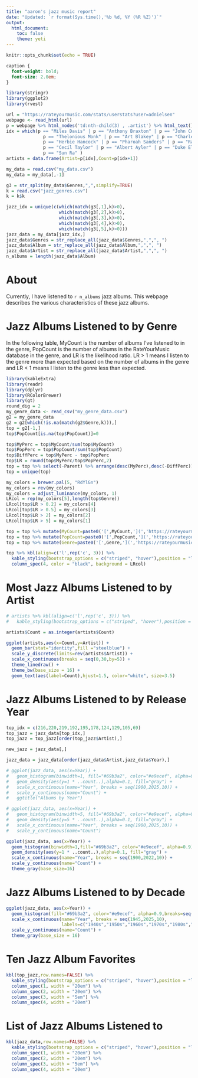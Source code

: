 ```yaml
---
title: "aaron's jazz music report"
date: "Updated: `r format(Sys.time(),'%b %d, %Y (%R %Z)')`"
output:
  html_document:
    toc: false
    theme: yeti
---
```


```r
knitr::opts_chunk$set(echo = TRUE)
```


```css
caption {
  font-weight: bold;
  font-size: 2.0em;
}
```

```r
library(stringr)
library(ggplot2)
library(rvest)

url = "https://rateyourmusic.com/stats/userstats?user=adnielsen"
webpage <- read_html(url)
p = webpage %>% html_nodes('td:nth-child(3) , .artist') %>% html_text()
idx = which(p == "Miles Davis" | p == "Anthony Braxton" | p == "John Coltrane" |
              p == "Thelonious Monk" | p == "Art Blakey" | p == "Charles Mingus" |
              p == "Herbie Hancock" | p == "Pharoah Sanders" | p == "Rahsaan Roland Kirk" |
              p == "Cecil Taylor" | p == "Albert Ayler" | p == "Duke Ellington" |
              p == "Sun Ra" )
artists = data.frame(Artist=p[idx],Count=p[idx+1])

my_data = read.csv("my_data.csv")
my_data = my_data[,-1]

g3 = str_split(my_data$Genres,",",simplify=TRUE)
k = read.csv("jazz_genres.csv")
k = k$k

jazz_idx = unique(c(which(match(g3[,1],k)>0),
                    which(match(g3[,2],k)>0),
                    which(match(g3[,3],k)>0),
                    which(match(g3[,4],k)>0),
                    which(match(g3[,5],k)>0)))
jazz_data = my_data[jazz_idx,]
jazz_data$Genres = str_replace_all(jazz_data$Genres,",",", ")
jazz_data$Album = str_replace_all(jazz_data$Album,",",", ")
jazz_data$Artist = str_replace_all(jazz_data$Artist,",",", ")
n_albums = length(jazz_data$Album)
```

# About 

Currently, I have listened to `r n_albums` jazz albums. This webpage describes the various characteristics of these jazz albums.


# Jazz Albums Listened to by Genre

In the following table, MyCount is the number of albums I've listened to in the genre, PopCount is the number of albums in the RateYourMusic database in the genre, and LR is the likelihood ratio. LR > 1 means I listen to the genre more than expected based on the number of albums in the genre and LR < 1 means I listen to the genre less than expected.

```r
library(kableExtra)
library(readr)
library(dplyr)
library(RColorBrewer)
library(gt)
round_dig = 2
my_genre_data <- read_csv("my_genre_data.csv")
g2 = my_genre_data
g2 = g2[which(!is.na(match(g2$Genre,k))),]
top = g2[-1,]
top$PopCount[is.na(top$PopCount)]=0

top$MyPerc = top$MyCount/sum(top$MyCount)
top$PopPerc = top$PopCount/sum(top$PopCount)
top$DiffPerc = top$MyPerc - top$PopPerc
top$LR = round(top$MyPerc/top$PopPerc,2)
top = top %>% select(-Parent) %>% arrange(desc(MyPerc),desc(-DiffPerc)) %>% select(-MyPerc) %>% select(-PopPerc) %>% select(-DiffPerc)
top = unique(top)

my_colors = brewer.pal(5, "RdYlGn")
my_colors = rev(my_colors)
my_colors = adjust_luminance(my_colors, 1)
LRcol = rep(my_colors[5],length(top$Genre))
LRcol[top$LR > 0.2] = my_colors[4]
LRcol[top$LR > 0.5] = my_colors[3]
LRcol[top$LR > 2] = my_colors[2]
LRcol[top$LR > 5] = my_colors[1]

top = top %>% mutate(MyCount=paste0('[',MyCount,'](','https://rateyourmusic.com/collection/adnielsen/strm_h/',gsub(" ","+",Genre),')',sep=''))
top = top %>% mutate(PopCount=paste0('[',PopCount,'](','https://rateyourmusic.com/charts/popular/album/all-time/g:',gsub(" ","-",Genre),'/excl:ratings/',')',sep=''))
top = top %>% mutate(Genre=paste0('[',Genre,'](','https://rateyourmusic.com/genre/',gsub(" ","+",Genre),')',sep=''))

top %>% kbl(align=c('l',rep('c', 3))) %>%
  kable_styling(bootstrap_options = c("striped", "hover"),position = "left") %>%
  column_spec(4, color = "black", background = LRcol)
```

# Most Jazz Albums Listened to by Artist

```r
# artists %>% kbl(align=c('l',rep('c', 3))) %>%
#   kable_styling(bootstrap_options = c("striped", "hover"),position = "left")

artists$Count = as.integer(artists$Count)

ggplot(artists,aes(x=Count,y=Artist)) + 
  geom_bar(stat="identity",fill ="steelblue") + 
  scale_y_discrete(limits=rev(artists$Artist)) + 
  scale_x_continuous(breaks = seq(0,30,by=5)) + 
  theme_linedraw() + 
  theme_bw(base_size = 16) +
  geom_text(aes(label=Count),hjust=1.5, color="white", size=3.5)
```

# Jazz Albums Listened to by Release Year
```r
top_idx = c(216,220,219,192,195,178,124,129,105,69)
top_jazz = jazz_data[top_idx,]
top_jazz = top_jazz[order(top_jazz$Artist),]

new_jazz = jazz_data[,]

jazz_data = jazz_data[order(jazz_data$Artist,jazz_data$Year),]

# ggplot(jazz_data, aes(x=Year)) +
#   geom_histogram(binwidth=1, fill="#69b3a2", color="#e9ecef", alpha=0.9) +
#   geom_density(aes(y=1 * ..count..),alpha=0.1, fill="gray") +
#   scale_x_continuous(name="Year", breaks = seq(1900,2025,10)) +
#   scale_y_continuous(name="Count") +
#   ggtitle("Albums by Year")

# ggplot(jazz_data, aes(x=Year)) +
#   geom_histogram(binwidth=5, fill="#69b3a2", color="#e9ecef", alpha=0.9) +
#   geom_density(aes(y=5 * ..count..),alpha=0.1, fill="gray") +
#   scale_x_continuous(name="Year", breaks = seq(1900,2025,10)) +
#   scale_y_continuous(name="Count")

ggplot(jazz_data, aes(x=Year)) +
  geom_histogram(binwidth=1,fill="#69b3a2", color="#e9ecef", alpha=0.9) +
  geom_density(aes(y=1 * ..count..),alpha=0.1, fill="gray") +
  scale_x_continuous(name="Year", breaks = seq(1900,2022,10)) +
  scale_y_continuous(name="Count") +
  theme_gray(base_size=16)
```

# Jazz Albums Listened to by Decade
```r
ggplot(jazz_data, aes(x=Year)) +
  geom_histogram(fill="#69b3a2", color="#e9ecef", alpha=0.9,breaks=seq(1939,2029,by=10)) +
  scale_x_continuous(name="Year", breaks = seq(1945,2025,10),
                     labels=c("1940s","1950s","1960s","1970s","1980s","1990s","2000s","2010s","2020s")) +
  scale_y_continuous(name="Count") +
  theme_gray(base_size = 16)
```



# Ten Jazz Album Favorites
```r
kbl(top_jazz,row.names=FALSE) %>%
  kable_styling(bootstrap_options = c("striped", "hover"),position = "left")  %>%
  column_spec(1, width = "20em") %>%
  column_spec(2, width = "20em") %>%
  column_spec(3, width = "5em") %>%
  column_spec(4, width = "20em")
```

# List of Jazz Albums Listened to
```r
kbl(jazz_data,row.names=FALSE) %>%
  kable_styling(bootstrap_options = c("striped", "hover"),position = "left") %>%
  column_spec(1, width = "20em") %>%
  column_spec(2, width = "20em") %>%
  column_spec(3, width = "5em") %>%
  column_spec(4, width = "20em")
```



